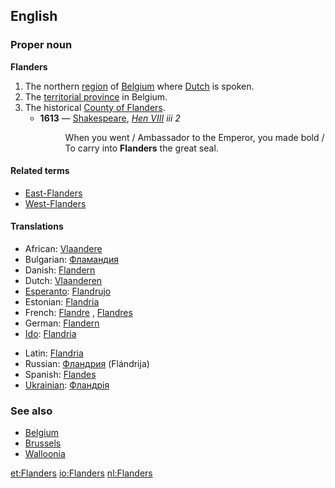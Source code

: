 ==English==

===Proper noun===
{{wikipedia|Flanders}}
'''Flanders'''

# The northern [[region]] of [[Belgium]] where [[Dutch]] is spoken.
# The [[territorial province]] in Belgium.
# The historical [[w:Flanders (county)|County of Flanders]].
#*'''1613''' — [[Shakespeare]], ''[http://en.wikisource.org/wiki/The_Life_of_King_Henry_the_Eighth Hen VIII] iii 2''
#*:When you went / Ambassador to the Emperor, you made bold / To carry into '''Flanders''' the great seal.

====Related terms====
* [[East-Flanders]]
* [[West-Flanders]]

====Translations====
{{top}}
*African: [[Vlaandere]]
*Bulgarian: [[Фламандия]] {{f}}
*Danish: [[Flandern]]
*Dutch: [[Vlaanderen]] {{n}}
*[[Esperanto]]: [[Flandrujo]]
*Estonian: [[Flandria]]
*French: [[Flandre]] {{f}}, [[Flandres]] {{f}} {{p}}
*German: [[Flandern]] {{n}}
*[[Ido]]: [[Flandria]]
{{mid}}
*Latin: [[Flandria]] {{f}}
*Russian: [[Фландрия]] (Flándrija) {{f}}
*Spanish: [[Flandes]] {{m}}
*[[Ukrainian]]: [[Фландрія]] {{f}}
{{bottom}}

===See also===
* [[Belgium]]
* [[Brussels]]
* [[Walloonia]]

[[et:Flanders]]
[[io:Flanders]]
[[nl:Flanders]]